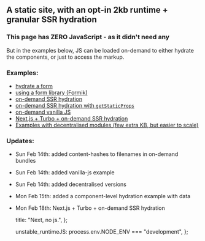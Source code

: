 
## A static site, with an opt-in 2kb runtime + granular SSR hydration

### This page has ZERO JavaScript - as it didn't need any

But in the examples below, JS can be loaded on-demand to either hydrate the components, or just to
access the markup.

### Examples:

-   [hydrate a form](/examples/with-form)
-   [using a form library (Formik)](/examples/with-formik)
-   [on-demand SSR hydration](/examples/with-js)
-   [on-demand SSR hydration with `getStaticProps`](/examples/with-data)
-   [on-demand vanilla JS](/examples/vanilla-js)
-   [Next.js + Turbo + on-demand SSR hydration](https://next-no-js-cc0feq40w.vercel.app/)
-   [Examples with decentralised modules (few extra KB, but easier to scale)](https://next-no-js-git-decentralized.shaneosbourne8.vercel.app)

### Updates:

-   Sun Feb 14th: added content-hashes to filenames in on-demand bundles
-   Sun Feb 14th: added vanilla-js example
-   Sun Feb 14th: added decentralised versions
-   Mon Feb 15th: added a component-level hydration example with data
-   Mon Feb 18th: Next.js + Turbo + on-demand SSR hydration

    title: "Next, no js.",
};

    unstable_runtimeJS: process.env.NODE_ENV === "development",
};

